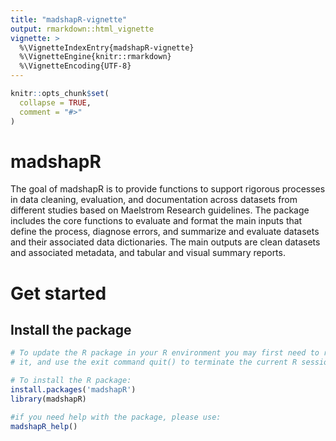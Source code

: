 ---
title: "madshapR-vignette"
output: rmarkdown::html_vignette
vignette: >
  %\VignetteIndexEntry{madshapR-vignette}
  %\VignetteEngine{knitr::rmarkdown}
  %\VignetteEncoding{UTF-8}
---

```{r, include = FALSE}
knitr::opts_chunk$set(
  collapse = TRUE,
  comment = "#>"
)
```

# madshapR

The goal of madshapR is to provide functions to support rigorous processes in 
data cleaning, evaluation, and documentation across datasets from different 
studies based on Maelstrom Research guidelines. The package includes the core 
functions to evaluate and format the main inputs that define the process, 
diagnose errors, and summarize and evaluate datasets and their associated 
data dictionaries. The main outputs are clean datasets and associated metadata, 
and tabular and visual summary reports.

# Get started

## Install the package

```{r, eval=FALSE}
# To update the R package in your R environment you may first need to remove 
# it, and use the exit command quit() to terminate the current R session.

# To install the R package:
install.packages('madshapR')
library(madshapR) 

#if you need help with the package, please use:
madshapR_help()

```

